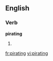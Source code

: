
==English==

===Verb===
'''pirating'''

# {{present participle of|pirate}}

[[fr:pirating]]
[[vi:pirating]]